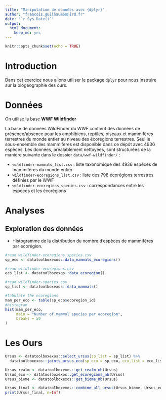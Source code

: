 ```yaml
---
title: "Manipulation de données avec {dplyr}"
author: "francois.guilhaumon@ird.fr"
date: "`r Sys.Date()`"
output:
  html_document:
    keep_md: yes
---
```


```r
knitr::opts_chunk$set(echo = TRUE)
```

# Introduction

Dans cet exercice nous allons utiliser le package `dplyr` pour nous instruire sur la biogéographie des ours.

# Données

On utilise la base [**WWF Wildfinder**](https://www.worldwildlife.org/pages/wildfinder-database)

La base de données WildFinder du WWF contient des données de présence/absence pour les amphibiens, reptiles, oiseaux et mammifères terrestres du monde entier au niveau des écorégions terrestres. Seul le sous-ensemble des mammifères est disponible dans ce dépôt avec 4936 espèces. Les données, préalablement nettoyées, sont structurées de la manière suivante dans le dossier `data/wwf-wildfinder/` :

  - `wildfinder-mammals_list.csv` : liste taxonomique des 4936 espèces de mammifères du monde entier
  - `wildfinder-ecoregions_list.csv` : liste des 798 écorégions terrestres définies par le WWF
  - `wildfinder-ecoregions_species.csv` : correspondances entre les espèces et les écorégions

# Analyses

## Exploration des données

- Histogramme de la distribution du nombre d'espèces de mammifères par écorégion.

```r
#read wildfinder-ecoregions_species.csv
sp_eco <- datatoolboxexos::data_mammals_ecoregions()

#read wildfinder-ecoregions.csv
eco_list <- datatoolboxexos::data_ecoregion()

#read wildfinder-species.csv
sp_list <- datatoolboxexos::data_mammals()

#tabulate the ecoregions
mam_per_eco <- table(sp_eco$ecoregion_id)
#histogram
hist(mam_per_eco,
     main = "Number of mammal species per ecoregion",
     breaks = 50
)

```

# Les Ours

```r
Ursus <- datatoolboxexos::select_ursus(sp_list = sp_list) %>%
  datatoolboxexos::joints_ursus_eco(sp_eco = sp_eco, eco_list = eco_list)

Ursus_realm <- datatoolboxexos::get_realm_nb(Ursus)
Ursus_eco <- datatoolboxexos::get_ecoregions_nb(Ursus)
Ursus_biome <- datatoolboxexos::get_biome_nb(Ursus)

Ursus_final <- datatoolboxexos::combine_all_ursus(Ursus_biome, Ursus_eco, Ursus_realm, Ursus)
print(Ursus_final, n=Inf)
```

